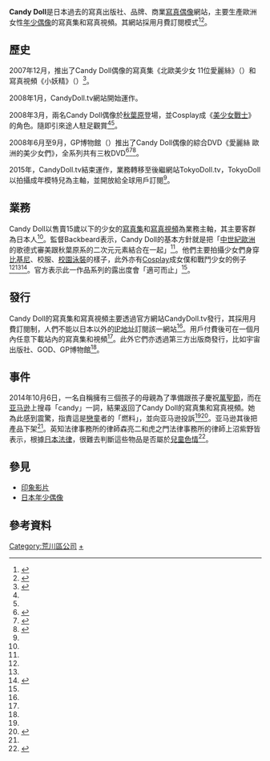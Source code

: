 {{noteTA
|G1=IT
}}
{{Infobox website
| name      = Candy Doll
| type      = 線上商業、寫真買賣
| founded   = 2008年1月
| dissolved = 2015年12月24日
| language  = 日語
| products  =寫真集、寫真視頻
| successor =TokyoDoll
| url       ={{URL|CandyDoll.tv}}
}}
{{Infobox Company 
| company_name     = TDK有限公司
| company_name_en  ={{lang|ja|株式会社TDK}}
| foundation       ={{JPN}}（2008年1月）
| industry         =服務業
| services         =影片製作、網頁製作
| key_people       =長谷川隆史
| homepage         = {{URL|https://ja.tokyodoll.tv/legal.html}}
}}
'''Candy Doll'''是日本過去的寫真出版社、品牌、商業[[寫真偶像|寫真偶像]]網站，主要生產歐洲女性[[日本年少偶像|年少偶像]]的寫真集和寫真視頻。其網站採用月費訂閱模式<ref name="Stapleton2016">{{cite book|title=The End of Cool Japan, Ethical, Legal, and Cultural Challenges to Japanese Popular Culture|chapter=All seizures great and small: Reading contentious images of minors in Japan and Australia|editor=Mark McLelland|publisher=Routledge|year=2016|isbn=9781317269366|last=Stapleton|first=Adam|pages=}}</ref><ref name="白人U-15美少女スク水">{{cite news|title=芸能アキバ×ヨーロッパ　白人U-15美少女がスク水や猫耳姿に！|url=http://www.cyzo.com/2008/03/post_422.html|work=日刊サイゾー|year=2008|deadurl=no|archiveurl=https://web.archive.org/web/20080513020616/http://www.cyzo.com/2008/03/post_422.html|archivedate=2008-05-13|accessdate=2020-10-10}}</ref>。

==歷史==
2007年12月，{{link-ja|宇宙出版社|コスミック出版}}推出了Candy Doll偶像的寫真集《北歐美少女 11位愛麗絲》（{{lang|ja|北欧美少女 11人のアリスたち}}）和寫真視頻《小妖精》（{{lang|ja|Nymphet ニンフェット}}）<ref name="秋葉原">{{Cite web|url=http://www.cyzo.com/2008/04/post_454_entry.html|title=白人U-15美少女たちがアキバホコ天に降臨！ 街は騒然！？|work=日刊サイゾー|deadurl=no|date=2008-04-01|accessdate=2017-03-16|archiveurl=https://web.archive.org/web/20170923014140/http://www.cyzo.com/2008/04/post_454_entry.html|archivedate=2017-09-23}}</ref>。

2008年1月，CandyDoll.tv網站開始運作。

2008年3月，兩名Candy Doll偶像於[[秋葉原|秋葉原]]登場，並Cosplay成《[[美少女戰士|美少女戰士]]》的角色。隨即引來途人駐足觀賞<ref name="Stapleton2016"/><ref name="秋葉原"/>。

2008年6月至9月，GP博物館（{{lang|ja|GPミュージアム}}）推出了Candy Doll偶像的綜合DVD《愛麗絲  歐洲的美少女們》，全系列共有三枚DVD<ref>{{cite video|title=Alice アリス ヨーロッパの美少女たち|date=2008-06-25|medium=DVD|language=ja}}</ref><ref>{{cite video|title=Alice アリス ヨーロッパの美少女たち II|date=2008-08-25|medium=DVD|language=ja}}</ref><ref>{{cite video|title=Alice アリス ヨーロッパの美少女たち III|date=2008-09-25|medium=DVD|language=ja}}</ref>。

2015年，CandyDoll.tv結束運作，業務轉移至後繼網站TokyoDoll.tv，TokyoDoll以拍攝成年模特兒為主軸，並開放給全球用戶訂閱<ref name="Stapleton2016"/>。

==業務==
Candy Doll以售賣15歲以下的少女的[[寫真集|寫真集]]和[[印象影片|寫真視頻]]為業務主軸，其主要客群為日本人<ref name="Stapleton2016"/>。監督Backbeard表示，Candy Doll的基本方針就是把「[[中世紀歐洲|中世紀歐洲]]的歌德式審美跟秋葉原系的二次元元素結合在一起」<ref name="白人U-15美少女スク水"/>。他們主要拍攝少女們身穿[[比基尼泳衣|比基尼]]、校服、[[校園泳裝|校園泳裝]]的樣子，此外亦有[[Cosplay|Cosplay]]成女僕和戰鬥少女的例子<ref name="Stapleton2016"/><ref name="白人U-15美少女スク水"/><ref name="Sexualized Child Images">{{cite news|title=Sexualized Child Images on Commerce Sites Prompt Crusade|url=https://www.bloomberg.com/news/articles/2014-11-19/candy-search-unleashes-tokyo-mom-s-ire-at-lewd-child-pics|date=2014-11-19|accessdate=2020-10-10|work=Bloomberg|last1=Chu|first1=Kathleen|last2=Kitanaka|first2=Anna|archive-date=2020-11-12|archive-url=https://web.archive.org/web/20201112012708/https://www.bloomberg.com/news/articles/2014-11-19/candy-search-unleashes-tokyo-mom-s-ire-at-lewd-child-pics|dead-url=no}}</ref>。官方表示此一作品系列的露出度會「適可而止」<ref name="白人U-15美少女スク水"/>。

==發行==
Candy Doll的寫真集和寫真視頻主要透過官方網站CandyDoll.tv發行，其採用月費訂閱制，人們不能以日本以外的[[IP地址|IP地址]]訂閱該一網站<ref name="Stapleton2016"/>。用戶付費後可在一個月內任意下載站內的寫真集和視頻<ref name="白人U-15美少女スク水"/>。此外它們亦透過第三方出版商發行，比如宇宙出版社、GOD、GP博物館<ref name="Stapleton2016"/>。

==事件==
2014年10月6日，一名自稱擁有三個孩子的母親為了準備跟孩子慶祝[[萬聖夜|萬聖節]]，而在[[亚马逊日本|亚马逊]]上搜尋「candy」一詞，結果返回了Candy Doll的寫真集和寫真視頻。她為此感到震驚，指責這是[[戀童|戀童]]者的「燃料」，並向亚马逊投訴<ref name="Sexualized Child Images"/><ref>{{cite news|title=The fuel for Japan’s pedophiles|url=https://japantoday.com/category/features/opinions/the-fuel-for-japans-pedophiles|date=2014-10-16|accessdate=2020-10-10|work=Japan Today|archive-date=2020-11-11|archive-url=https://web.archive.org/web/20201111200700/https://japantoday.com/category/features/opinions/the-fuel-for-japans-pedophiles|dead-url=no}}</ref>。亚马逊其後把產品下架<ref name="Sexualized Child Images"/>。英知法律事務所的律師森亮二和虎之門法律事務所的律師上沼紫野皆表示，根據[[日本法律|日本法律]]，很難去判斷這些物品是否屬於[[兒童色情|兒童色情]]<ref>{{cite news|title=母親が「キャンディ」検索で驚愕－通販サイトに女児性的画像|url=https://www.bloomberg.co.jp/news/articles/2014-11-19/NETV1X6K50Y701|date=2014-11-20|accessdate=2020-10-10|work=Bloomberg|archive-date=2020-09-26|archive-url=https://web.archive.org/web/20200926015256/https://www.bloomberg.co.jp/news/articles/2014-11-19/NETV1X6K50Y701|dead-url=no}}</ref>。

==參見==
*[[印象影片|印象影片]]
*[[日本年少偶像|日本年少偶像]]
==參考資料==
{{Reflist|30em}}

[[Category:荒川區公司|Category:荒川區公司]]
[[Category:日本寫真偶像|+]]